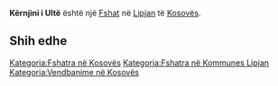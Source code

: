 {{Fshat në Kosovës
 | Emri                = Kërnjini i Ultë
| sqi_D_name = Kërnjini i Ultë
| sqi_D_FULL_NAME_RO = Kërnjini i Ultë
| sqi_D_FULL_NAME_ND_RO = Kernjini i Ulte
| sqi_D_SORT_NAME_RG = KERNJINIIULTE
| sqi_D_FULL_NAME_RG = Kërnjini i Ultë
| sqi_D_FULL_NAME_ND_RG = Kernjini i Ulte
| sqi_V_name = Kërnin i Ulët
| sqi_V_FULL_NAME_RO = Kërnin i Ulët Kërnin i Poshtëm Kërnjini i Poshtëm Kërnjinji i Poshtëm
| sqi_V_FULL_NAME_ND_RO = Kernin i Ulet Kernin i Poshtem Kernjini i Poshtem Kernjinji i Poshtem
| sqi_V_SORT_NAME_RG = KERNINIULET KERNINIPOSHTEM KERNJINIIPOSHTEM KERNJINJIIPOSHTEM
| sqi_V_FULL_NAME_RG = Kërnin i Ulët Kërnin i Poshtëm Kërnjini i Poshtëm Kërnjinji i Poshtëm
| sqi_V_FULL_NAME_ND_RG = Kernin i Ulet Kernin i Poshtem Kernjini i Poshtem Kernjinji i Poshtem
| srp_N_name = Donji Krnjin
| srp_N_FULL_NAME_RO = Donji Krnjin
| srp_N_FULL_NAME_ND_RO = Donji Krnjin
| srp_N_SORT_NAME_RG = DONJIKRNJIN
| srp_N_FULL_NAME_RG = Donji Krnjin
| srp_N_FULL_NAME_ND_RG = Donji Krnjin
| srp_NS_name = Доњи Крњин
| srp_NS_FULL_NAME_RO = Доњи Крњин
| srp_NS_FULL_NAME_ND_RO = Доњи Крњин
| srp_NS_SORT_NAME_RG = ДОЊИКРЊИН
| srp_NS_FULL_NAME_RG = Доњи Крњин
| srp_NS_FULL_NAME_ND_RG = Доњи Крњин

 | Emri (Rasa dhanore) = 
 | Figura              = 
 | Shteti              = Kosovo
 | Komuna              = Lipjan
 | Kodi postar         = 
 | Sipërfaqja          = 

 | Popullsia           = 

 | Regj. i popullsisë  = 
 | Dend. e popullsisë  = 
 | Faqja zyrtare       = 
 <!--- Koordinatat ----> 
 | Gjerësia            = 43.133611
 | Gjatësia            = 20.749444
 | Lartësia            = 
}}
'''Kërnjini i Ultë''' është një [[Fshat]] në [[Lipjan]] të [[Kosovës]].

<!-- == Gjeografia == -->
<!-- == Historia == -->
<!-- == Demografia == -->
== Shih edhe ==
{{Komuna Lipjan}}
{{Kosovo-Administrata-Cung}}

[[Kategoria:Fshatra në Kosovës]]
[[Kategoria:Fshatra në Kommunes Lipjan]]
[[Kategoria:Vendbanime në Kosovës]]